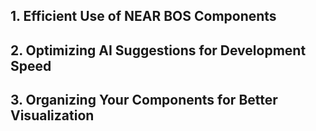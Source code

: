 ## 1. Efficient Use of NEAR BOS Components


## 2. Optimizing AI Suggestions for Development Speed


## 3. Organizing Your Components for Better Visualization

